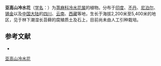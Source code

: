 {{Speciesbox
| name = 亚高山冷水花
| status = 
| status_system = 
| image =
| genus = Pilea
| species = racemosa
| authority = (Royle) Tuyama
}}

'''亚高山冷水花'''（[[学名|学名]]：{{lang|la|'''''Pilea racemosa'''''}}）为[[荨麻科|荨麻科]][[冷水花属|冷水花属]]的植物。分布于[[印度|印度]]、[[不丹|不丹]]、[[尼泊尔|尼泊尔]]、[[锡金|锡金]]以及[[中国大陆|中国大陆]]的[[四川|四川]]、[[云南|云南]]、[[西藏|西藏]]等地，生长于海拔2,200米至5,400米的地区，见于林下潮湿长苔藓的腐殖质土及石上，目前尚未由人工引种栽培。

== 参考文献 ==
<div class="references-small">
* {{cite web| url =http://www.bioinfo.cn/db05/KmzwSpecies.php?action=view&id=23411| title =亚高山冷水花| work =《中国高等植物数据库全库》| publisher =中国科学院微生物研究所| author =昆明植物研究所| accessdate =2009-02-25| deadurl =yes| archiveurl =https://web.archive.org/web/20160305061913/http://www.bioinfo.cn/db05/KmzwSpecies.php?action=view&id=23411| archivedate =2016-03-05}}
</div>
{{Taxonbar|from=Q10882699}}

[[Category:冷水花属|亚高山冷水花]]


{{植物小作品}}